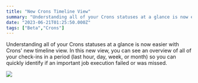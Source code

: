 ```yaml
---
title: "New Crons Timeline View"
summary: "Understanding all of your Crons statuses at a glance is now easier with Crons' new timeline view. In this new view, you can see an overview of all of your..."
date: "2023-06-21T01:25:50.000Z"
tags: ["Beta","Crons"]
---
```


  Understanding all of your Crons statuses at a glance is now easier with Crons' new timeline view. In this new view, you can see an overview of all of your check-ins in a period (last hour, day, week, or month) so you can quickly identify if an important job execution failed or was missed.

![](https://ik.imagekit.io/launchnotes/production/sgclfloascllx9tb7taabia0avhm#t=0.1)
